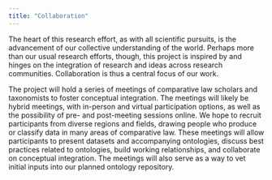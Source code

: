 ```yaml
---
title: "Collaboration"
---
```


The heart of this research effort, as with all scientific pursuits, is the advancement of our collective understanding of the world. Perhaps more than our usual research efforts, though, this project is inspired by and hinges on the integration of research and ideas across research communities. Collaboration is thus a central focus of our work.

The project will hold a series of meetings of comparative law scholars and taxonomists to foster conceptual integration. The meetings will likely be hybrid meetings, with in-person and virtual participation options, as well as the possibility of pre- and post-meeting sessions online. We hope to recruit participants from diverse regions and fields, drawing people who produce or classify data in many areas of comparative law. These meetings will allow participants to present datasets and accompanying ontologies, discuss best practices related to ontologies, build working relationships, and collaborate on conceptual integration. The meetings will also serve as a way to vet initial inputs into our planned ontology repository.
